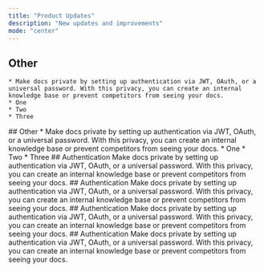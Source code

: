 ```yaml
---
title: "Product Updates"
description: "New updates and improvements"
mode: "center"
---
```


<Update 
    description="This is description asdasdasd sadasd asd"
    label="February 2025">
  ## Other 
    * Make docs private by setting up authentication via JWT, OAuth, or a universal password. With this privacy, you can create an internal knowledge base or prevent competitors from seeing your docs.
    * One
    * Two
    * Three
</Update>
<Update label="January 2025">
  ## Other 
    * Make docs private by setting up authentication via JWT, OAuth, or a universal password. With this privacy, you can create an internal knowledge base or prevent competitors from seeing your docs.
    * One
    * Two
    * Three
</Update>

<Update label="December 2024">
  ## Authentication
    Make docs private by setting up authentication via JWT, OAuth, or a universal password. With this privacy, you can create an internal knowledge base or prevent competitors from seeing your docs.
</Update>

<Update label="November 2024">
  ## Authentication
    Make docs private by setting up authentication via JWT, OAuth, or a universal password. With this privacy, you can create an internal knowledge base or prevent competitors from seeing your docs.
</Update>

<Update label="October 2024">
  ## Authentication
    Make docs private by setting up authentication via JWT, OAuth, or a universal password. With this privacy, you can create an internal knowledge base or prevent competitors from seeing your docs.
</Update>

<Update label="September 2024">
  ## Authentication
    Make docs private by setting up authentication via JWT, OAuth, or a universal password. With this privacy, you can create an internal knowledge base or prevent competitors from seeing your docs.
</Update>